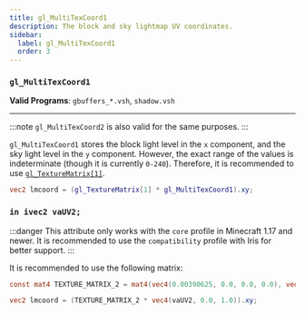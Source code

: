 ```yaml
---
title: gl_MultiTexCoord1
description: The block and sky lightmap UV coordinates.
sidebar:
  label: gl_MultiTexCoord1
  order: 3
---
```


### `gl_MultiTexCoord1`

**Valid Programs**: `gbuffers_*.vsh`, `shadow.vsh`

---

:::note
`gl_MultiTexCoord2` is also valid for the same purposes.
:::

`gl_MultiTexCoord1` stores the block light level in the `x` component, and the sky light level in the `y` component. However, the exact range of the values is indeterminate (though it is currently `0-240`). Therefore, it is recommended to use [`gl_TextureMatrix[1]`](/current/reference/uniforms/matrices/#gl_texturematrix1).

```glsl
vec2 lmcoord = (gl_TextureMatrix[1] * gl_MultiTexCoord1).xy;
```

### `in ivec2 vaUV2;`

:::danger
This attribute only works with the `core` profile in Minecraft 1.17 and newer. It is recommended to use the `compatibility` profile with Iris for better support.
:::

It is recommended to use the following matrix:

```glsl
const mat4 TEXTURE_MATRIX_2 = mat4(vec4(0.00390625, 0.0, 0.0, 0.0), vec4(0.0, 0.00390625, 0.0, 0.0), vec4(0.0, 0.0, 0.00390625, 0.0), vec4(0.03125, 0.03125, 0.03125, 1.0));

vec2 lmcoord = (TEXTURE_MATRIX_2 * vec4(vaUV2, 0.0, 1.0)).xy;
```
